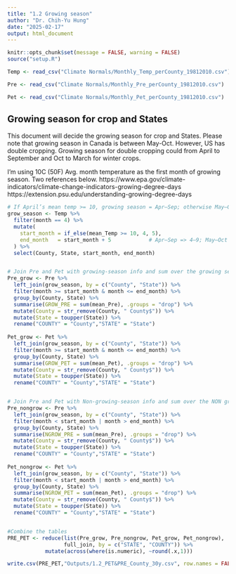 ```yaml
---
title: "1.2 Growing season"
author: "Dr. Chih-Yu Hung"
date: "2025-02-17"
output: html_document
---
```


```r
knitr::opts_chunk$set(message = FALSE, warning = FALSE)
source("setup.R")

Temp <- read_csv("Climate Normals/Monthly_Temp_perCounty_19812010.csv")

Pre <- read_csv("Climate Normals/Monthly_Pre_perCounty_19812010.csv")

Pet <- read_csv("Climate Normals/Monthly_Pet_perCounty_19812010.csv")


```


## Growing season for crop and States

This document will decide the growing season for crop and States. Please note that growing season in Canada is between May-Oct. However, US has double cropping. Growing season for double cropping could from April to September and Oct to March for winter crops. 


I'm using 10C (50F) Avg. month temperature as the first month of growing season. Two references below. 
https://www.epa.gov/climate-indicators/climate-change-indicators-growing-degree-days
https://extension.psu.edu/understanding-growing-degree-days


```r
# If April’s mean temp >= 10, growing season = Apr–Sep; otherwise May–Oct
grow_season <- Temp %>%
  filter(month == 4) %>%
  mutate(
    start_month = if_else(mean_Temp >= 10, 4, 5),
    end_month   = start_month + 5            # Apr–Sep => 4–9; May–Oct => 5–10
  ) %>%
  select(County, State, start_month, end_month)


# Join Pre and Pet with growing-season info and sum over the growing season months
Pre_grow <- Pre %>%
  left_join(grow_season, by = c("County", "State")) %>%
  filter(month >= start_month & month <= end_month) %>%
  group_by(County, State) %>%
  summarise(GROW_PRE = sum(mean_Pre), .groups = "drop") %>%
  mutate(County = str_remove(County, " County$")) %>%
  mutate(State = toupper(State)) %>%
  rename("COUNTY" = "County","STATE" = "State")
  
Pet_grow <- Pet %>%
  left_join(grow_season, by = c("County", "State")) %>%
  filter(month >= start_month & month <= end_month) %>%
  group_by(County, State) %>%
  summarise(GROW_PET = sum(mean_Pet), .groups = "drop") %>%
  mutate(County = str_remove(County, " County$")) %>%
  mutate(State = toupper(State)) %>%
  rename("COUNTY" = "County","STATE" = "State")


# Join Pre and Pet with Non-growing-season info and sum over the NON growing season months
Pre_nongrow <- Pre %>%
  left_join(grow_season, by = c("County", "State")) %>%
  filter(month < start_month | month > end_month) %>%
  group_by(County, State) %>%
  summarise(NGROW_PRE = sum(mean_Pre), .groups = "drop") %>%
  mutate(County = str_remove(County, " County$")) %>%
  mutate(State = toupper(State)) %>%
  rename("COUNTY" = "County","STATE" = "State")
  
Pet_nongrow <- Pet %>%
  left_join(grow_season, by = c("County", "State")) %>%
  filter(month < start_month | month > end_month) %>%
  group_by(County, State) %>%
  summarise(NGROW_PET = sum(mean_Pet), .groups = "drop") %>%
  mutate(County = str_remove(County, " County$")) %>%
  mutate(State = toupper(State)) %>%
  rename("COUNTY" = "County","STATE" = "State")


#Combine the tables
PRE_PET <- reduce(list(Pre_grow, Pre_nongrow, Pet_grow, Pet_nongrow),
                  full_join, by = c("STATE", "COUNTY")) %>%
            mutate(across(where(is.numeric), ~round(.x,1)))

write.csv(PRE_PET,"Outputs/1.2_PET&PRE_County_30y.csv", row.names = FALSE)
```


